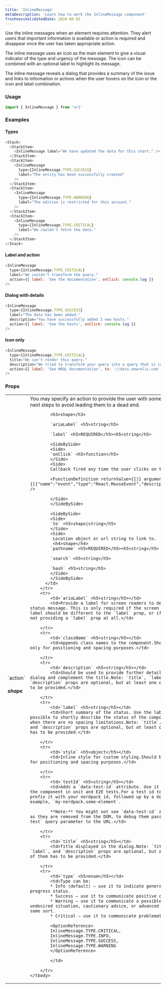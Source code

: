 ```yaml
---
title: 'InlineMessage'
metaDescription: 'Learn how to work the InlineMessage component'
freshnessValidatedDate: 2024-06-03
---
```


Use the inline messages when an element requires attention. They alert users that important information is available or action is required and disappear once the user has taken appropriate action.

The inline message uses an icon as the main element to give a visual indicator of the type and urgency of the message. The icon can be combined with an optional label to highlight its message.

The inline message reveals a dialog that provides a summary of the issue and links to information or actions when the user hovers on the icon or the icon and label combination.

### Usage

```js
import { InlineMessage } from 'nr1'
```



### Examples

#### Types

```js
<Stack>
  <StackItem>
    <InlineMessage label="We have updated the data for this chart." />
  </StackItem>
  <StackItem>
    <InlineMessage
      type={InlineMessage.TYPE.SUCCESS}
      label="The entity has been successfully created"
    />
  </StackItem>
  <StackItem>
    <InlineMessage
      type={InlineMessage.TYPE.WARNING}
      label="The edition is restricted for this account."
    />
  </StackItem>
  <StackItem>
    <InlineMessage
      type={InlineMessage.TYPE.CRITICAL}
      label="We couldn't fetch the data."
    />
  </StackItem>
</Stack>
```



#### Label and action

```js
<InlineMessage
  type={InlineMessage.TYPE.CRITICAL}
  label="We couldn't transform the query."
  action={{ label: 'See the documentation', onClick: console.log }}
/>
```



#### Dialog with details

```js
<InlineMessage
  type={InlineMessage.TYPE.SUCCESS}
  label="The data has been added."
  description="You have successfully added 3 new hosts."
  action={{ label: 'See the hosts', onClick: console.log }}
/>
```



#### Icon only

```js
<InlineMessage
  type={InlineMessage.TYPE.CRITICAL}
  title="We can't render this query."
  description="We tried to transform your query into a query that is compatible with both Metric and previous Infrastructure methods, but some expressions weren’t available."
  action={{ label: 'See NRQL documentation', to: '//docs.newrelic.com' }}
/>
```



### Props

<table>
    <tbody>
        <tr>
            <td>`action` <h5>shape</h5></td>
            <td>You may specify an action to provide the user with some actionable next steps to avoid leading them to a dead end.
            
            <h3>shape</h3>

            `ariaLabel` <h5>string</h5>

            `label` <h5>REQUIRED</h5><h5>string</h5>

            <SideBySide>
            <Side>
            `onClick` <h5>function</h5>
            </Side>
            <Side>
            Callback fired any time the user clicks on the button.
            
            <FunctionDefinition returnValue={[]} arguments={[{"name":"event","type":"React.MouseEvent","description":""}]} />
            
            </Side>
            </SideBySide>
       
            <SideBySide>
            <Side>
            `to` <h5>shape|string</h5>
            </Side>
            <Side>
             Location object or url string to link to.
             <h4>shape</h4>
            `pathname` <h5>REQUIRED</h5><h5>string</h5>
    
            `search` <h5>string</h5>

            `hash` <h5>string</h5>
            </Side>
            </SideBySide>
          </td>
        </tr>
        <tr>
            <td>`ariaLabel` <h5>string</h5></td>
            <td>Provide a label for screen readers to describe the status message. This is only required if the screen reader label should be different to the `label` prop, or if you are not providing a `label` prop at all.</td>

        </tr>
        <tr>
            <td>`className` <h5>string</h5></td>
            <td>Appends class names to the component.Should be used only for positioning and spacing purposes.</td>

        </tr>
        <tr>
            <td>`description` <h5>string</h5></td>
            <td>Should be used to provide further details in the dialog and complement the title.Note: `title`, `label`, and `description` props are optional, but at least one of them has to be provided.</td>

        </tr>
        <tr>
            <td>`label` <h5>string</h5></td>
            <td>Short summary of the status. Use the label when possible to shortly describe the status of the component and when there are no spacing limitations.Note: `title`, `label`, and `description` props are optional, but at least one of them has to be provided.</td>

        </tr>
        <tr>
            <td>`style` <h5>object</h5></td>
            <td>Inline style for custom styling.Should be used only for positioning and spacing purposes.</td>

        </tr>
        <tr>
            <td>`testId` <h5>string</h5></td>
            <td>Adds a `data-test-id` attribute. Use it to target the component in unit and E2E tests.For a test id to be valid, prefix it with your nerdpack id, followed up by a dot.For example, `my-nerdpack.some-element`.
            
            **Note:** You might not see `data-test-id` attributes as they are removed from the DOM, to debug them pass a `e2e-test` query parameter to the URL.</td>

        </tr>
        <tr>
            <td>`title` <h5>string</h5></td>
            <td>Title displayed in the dialog.Note: `title`, `label`, and `description` props are optional, but at least one of them has to be provided.</td>

        </tr>
        <tr>
            <td>`type` <h5>enum</h5></td>
            <td>Type can be:
            * Info (default) — use it to indicate general or in-progress status. 
            * Success — use it to communicate positive changes. 
            * Warning — use it to communicate a possible problem, undesired situation, cautionary advice, or advanced notice of some sort. 
            * Critical — use it to communicate problematic issues.
            
            <OptionReference>
            InlineMessage.TYPE.CRITICAL,
            InlineMessage.TYPE.INFO,
            InlineMessage.TYPE.SUCCESS,
            InlineMessage.TYPE.WARNING
            </OptionReference>

            </td>

        </tr>
    </tbody>
</table>